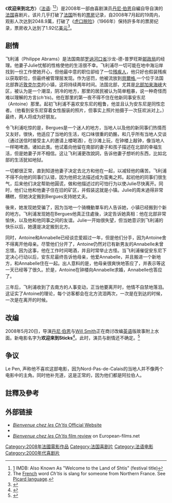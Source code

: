{{NoteTA|G1=Movie}}
{{Infobox Film
| name           = Bienvenue chez les Ch'tis
| image          = <!-- 檔案不存在 Welcome to the Sticks.jpg -->
| caption        = 法国海报
| director       = [[丹尼·伯恩|丹尼·伯恩]]
| producer       = [[Claude_Berri|Claude Berri]]<br>[[Jérôme_Seydoux|Jérôme Seydoux]]<br>[[Pathé|Pathé]]<br>[[Hirsch|Hirsch]]<br>[[Les_Productions_du_Chicon|Les Productions du Chicon]]<br>[[TF1_Films_Production|TF1 Films Production]]
| writer         = [[丹尼·伯恩|丹尼·伯恩]]<br>[[Alexandre_Charlot|Alexandre Charlot]]<br>[[Franck_Magnier|Franck Magnier]]
| starring       = [[丹尼·伯恩|丹尼·伯恩]]<br>[[Kad_Merad|Kad Merad]]<br>[[Zoé_Félix|Zoé Félix]]
| music          = [[Philippe_Rombi|Philippe Rombi]]
| cinematography = 
| editing        = 
| distributor    = [[Pathé|Pathé Distribution]]
| released       = 2008年2月20日（法國北部）<br>2008年2月27日（法國）
| runtime        = 106分鐘
| country        = [[法國|法國]]
| language       = [[法語|法語]]<br>[[Picard_language|Ch'ti]]
| budget         = 11,000,000[[歐元|歐元]]
| gross          = 2.45亿美元（全球）
| website        = http://www.bienvenuechezleschtis-lefilm.com/
| amg_id         = 
| imdb_id        = 1064932
}}
《'''欢迎来到北方'''》（[[法语|法语]]: '''''{{lang|fr|Bienvenue chez les Ch'tis}}'''''<ref name=IMDB>[http://www.imdb.com/title/tt1064932/releaseinfo#akas] {{Wayback|url=http://www.imdb.com/title/tt1064932/releaseinfo#akas |date=20161004164638 }} IMDB: Also Known As "Welcome to the Land of Shtis" (festival title)</ref><ref name="ch'tis">The [[French_language|French]] word ''Ch'tis'' is slang for someone from Northern France. See [[Picard_language|Picard language]].</ref>）是2008年一部由喜剧演员[[丹尼·伯恩|丹尼·伯恩]]自編自导自演的[[法国|法国]]喜剧片。该片几乎打破了[[法国|法国]]所有的[[票房|票房]]记录，自2008年7月起的19周内，观影人次达到2048.9萬，打破了《[[虎口脱险|虎口脱险]]》（1966年）保持許多年的票房纪录，票房收入达到了1.92亿[[美元|美元]]<ref>{{Cite web |url=http://www.boxofficemojo.com/intl/france/?yr=2008&wk=26&p=.htm |title=Box Office Mojo |access-date=2008-12-29 |archive-date=2017-09-16 |archive-url=https://web.archive.org/web/20170916054009/http://www.boxofficemojo.com/intl/france/?yr=2008&wk=26&p=.htm |dead-url=no }}</ref>。

== 剧情 ==

飞利浦（Philippe Abrams）是法国南部[[罗讷河口省|罗讷河口省]]沙龙-德-普罗旺斯[[邮政局|邮政局]]的经理。他妻子Julie忧郁的性格使他的生活很不幸。飞利浦尽一切可能在地中海沿岸找到一份工作使她开心，但他最中意的职位卻给了一位[[残疾人|残疾人]]，他只好也假装残疾以获取职位，但最终被管理层发现。作为惩罚，他被流放到[[贝尔格_(诺尔省)|貝爾格]],一个位于法国北部靠近[[敦克尔克|敦克尔克]]的小镇，这将持续两年时间。法国北部，尤其是[[北部加来海峡|北部加来海峡]]大区，被认为是一个潮湿，阴冷的地方，那里的居民被认为简单粗暴，说一种奇怪而难以理解的方言(''ch'tis'')。他在那里的第一夜不得不住在他新同事安东尼（Antoine）那里。起初飞利浦不喜欢安东尼的粗鲁，他並且认为安东尼是同性恋者。（他看到安东尼穿着女性服装的照片，但事实上照片拍摄于一次狂欢派对上。）最终，两人将成为好朋友。

令飞利浦吃惊的是，Bergues是一个迷人的地方，当地人以及他的新同事们热情而又友好。很快，他适应了当地的生活，吃口味很重的奶酪，和几乎所有当地人交谈（通过送信时接受主人的邀请上楼喝酒），在沙滩上玩，在钟楼上敲钟，像当地人一样喝啤酒，诸如此类。他试着向他留在南部的妻子和孩子描述在北部的幸福生活，但是她妻子并不相信。这让飞利浦更改說詞，告诉他妻子想听的东西，比如北部的生活犹如地狱。

一切都很正常，直到知道他妻子决定去北方和他在一起，以减轻他的痛苦。飞利浦不得不向他的同事们认错，因为他把北法描述成为蛮夷之邦。起初他的同事们很生气，后来他们决定帮助他圓谎，做和他描述过的可怕行为以使Julie尽快离开。同时，他们让他和他妻子住在旧的矿区，并假装这就是小镇。Julie的周末過得非常糟糕，但她决定搬到Bergues支持她丈夫。

後來，她发现她受骗了，因为当地一个骑機動單车的人告诉她，小镇已经搬到个新的地方。飞利浦发现她在Bergues他真正住處後，決定告诉她真相：他在北部非常愉快，以及他和他同事之间的友谊。Julie一开始很失望，但当她意识到飞利浦的快乐以后，她還是决定搬到北方。

同时，Antoine和Annabelle已经谈恋爱超过一年，但是他们分手，因为Antoine舍不得离开他母亲。尽管他们分开了，Antoine仍然对已有新男友的Annabelle未曾忘懷。因为这事，他在工作时间喝酒，并且时常举止古怪。当飞利浦催促安东尼下定决心行动以后，安东尼最终告诉他母亲，他爱Annabelle，并且搬进一个新地方，和Annabelle住在一起。出人意料的是，他母亲很爽快地答应了，并表示等这一天已经等了很久。於是，Antoine在钟楼向Annabelle求婚，Annabelle也答应了。

三年后，飞利浦收到了去南方的人事变动，正当他要离开时，他情不自禁地落泪。这证实了Antoine的理论，每个访客都会在北方流泪两次，一次是在到达的时候，一次是在离开的时候。

== 改编==

2008年5月20日，导演[[丹尼·伯恩|丹尼·伯恩]]与[[Will_Smith|Will Smith]]正在商讨改编[[英语|英语]]版故事附上水面。新电影名字为'''欢迎来到Sticks'''<ref>{{cite web|url=http://www.grenobleetmoi.com/pdf/archives/g_moi86.pdf |publisher=Grenoble&moi |accessdate=2008-05-30 |title=Les Ch'tis americains (pg 17) |deadurl=yes |archiveurl=https://web.archive.org/web/20120213084111/http://www.grenobleetmoi.com/pdf/archives/g_moi86.pdf |archivedate=2012-02-13 }}</ref>。此时，演员与剧情还不确定。<ref>{{cite web|url=http://www.lematin.ch/fr/depeches/people/will-smith-va-co-produire-un-remake-du-film-bienvenue-chez-les-ch-tis_68-160025|publisher=Le Matin Online|accessdate=2008-05-22|title=Will Smith va co-produire un remake du film "Bienvenue chez les Ch'tis"|archive-date=2020-06-15|archive-url=https://web.archive.org/web/20200615193209/https://www.lematin.ch/fr/depeches/people/will-smith-va-co-produire-un-remake-du-film-bienvenue-chez-les-ch-tis_68-160025/|dead-url=no}}</ref>

== 争议 ==
Le Pen, 声称他不喜欢这部电影，因为Nord-Pas-de-Calais的当地人并不像两个电影中的主角。同时他补充道，这是正常的，因为他们都是阿拉伯人。

== 註釋及參考 ==
{{Reflist}}

== 外部链接 ==
* [https://web.archive.org/web/20090224034120/http://www.bienvenuechezleschtis-lefilm.com/ ''Bienvenue chez les Ch'tis'' Official Website] {{fr}}
* {{imdb title|id=1064932|title=Bienvenue chez les Ch'tis}} 
* [http://european-films.net/content/view/1010/131/ ''Bienvenue chez les Ch'tis'' film review] {{Wayback|url=http://european-films.net/content/view/1010/131/ |date=20211019035124 }} on European-films.net

{{規範控制}}
[[Category:2008年法國電影作品|Category:2008年法國電影作品]]
[[Category:法国喜剧片|Category:法国喜剧片]]
[[Category:法语电影|Category:法语电影]]
[[Category:2000年代喜剧片|Category:2000年代喜剧片]]